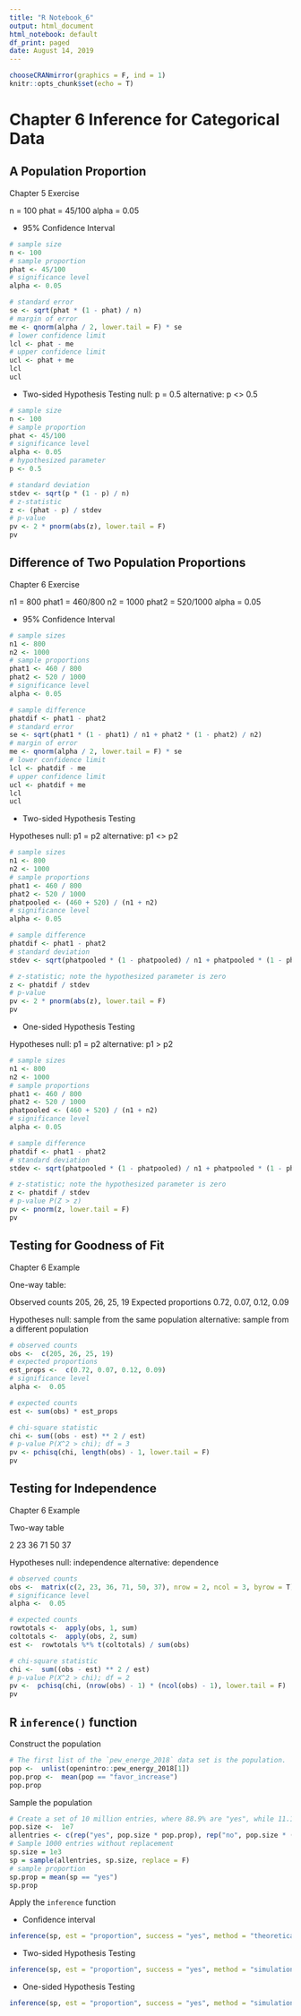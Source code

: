 ```yaml
---
title: "R Notebook_6"
output: html_document
html_notebook: default
df_print: paged
date: August 14, 2019
---
```


```r
chooseCRANmirror(graphics = F, ind = 1)
knitr::opts_chunk$set(echo = T)
```

# Chapter 6 Inference for Categorical Data

## A Population Proportion

Chapter 5 Exercise

n = 100
phat = 45/100
alpha = 0.05

* 95% Confidence Interval 

```r
# sample size
n <- 100
# sample proportion
phat <- 45/100
# significance level
alpha <- 0.05

# standard error
se <- sqrt(phat * (1 - phat) / n)
# margin of error
me <- qnorm(alpha / 2, lower.tail = F) * se
# lower confidence limit
lcl <- phat - me
# upper confidence limit
ucl <- phat + me
lcl
ucl
```

* Two-sided Hypothesis Testing 
null: p = 0.5
alternative: p <> 0.5

```r
# sample size
n <- 100
# sample proportion
phat <- 45/100
# significance level
alpha <- 0.05
# hypothesized parameter
p <- 0.5

# standard deviation
stdev <- sqrt(p * (1 - p) / n)
# z-statistic
z <- (phat - p) / stdev
# p-value
pv <- 2 * pnorm(abs(z), lower.tail = F)
pv
```

## Difference of Two Population Proportions

Chapter 6 Exercise

n1 = 800
phat1 = 460/800
n2 = 1000
phat2 = 520/1000
alpha = 0.05

* 95% Confidence Interval 

```r
# sample sizes
n1 <- 800
n2 <- 1000
# sample proportions
phat1 <- 460 / 800
phat2 <- 520 / 1000
# significance level
alpha <- 0.05

# sample difference
phatdif <- phat1 - phat2
# standard error
se <- sqrt(phat1 * (1 - phat1) / n1 + phat2 * (1 - phat2) / n2)
# margin of error
me <- qnorm(alpha / 2, lower.tail = F) * se
# lower confidence limit
lcl <- phatdif - me
# upper confidence limit
ucl <- phatdif + me
lcl
ucl
```

* Two-sided Hypothesis Testing 

Hypotheses
null: p1 = p2
alternative: p1 <> p2

```r
# sample sizes
n1 <- 800
n2 <- 1000
# sample proportions
phat1 <- 460 / 800
phat2 <- 520 / 1000
phatpooled <- (460 + 520) / (n1 + n2) 
# significance level
alpha <- 0.05

# sample difference
phatdif <- phat1 - phat2
# standard deviation
stdev <- sqrt(phatpooled * (1 - phatpooled) / n1 + phatpooled * (1 - phatpooled) / n2)

# z-statistic; note the hypothesized parameter is zero
z <- phatdif / stdev
# p-value
pv <- 2 * pnorm(abs(z), lower.tail = F)
pv
```

* One-sided Hypothesis Testing 

Hypotheses
null: p1 = p2
alternative: p1 > p2

```r
# sample sizes
n1 <- 800
n2 <- 1000
# sample proportions
phat1 <- 460 / 800
phat2 <- 520 / 1000
phatpooled <- (460 + 520) / (n1 + n2) 
# significance level
alpha <- 0.05

# sample difference
phatdif <- phat1 - phat2
# standard deviation
stdev <- sqrt(phatpooled * (1 - phatpooled) / n1 + phatpooled * (1 - phatpooled) / n2)

# z-statistic; note the hypothesized parameter is zero
z <- phatdif / stdev
# p-value P(Z > z)
pv <- pnorm(z, lower.tail = F)
pv
```

## Testing for Goodness of Fit

Chapter 6 Example

One-way table:

Observed counts 205, 26, 25, 19
Expected proportions 0.72, 0.07, 0.12, 0.09 

Hypotheses
null: sample from the same population
alternative: sample from a different population

```r
# observed counts
obs <-  c(205, 26, 25, 19) 
# expected proportions
est_props <-  c(0.72, 0.07, 0.12, 0.09)
# significance level
alpha <-  0.05

# expected counts
est <- sum(obs) * est_props

# chi-square statistic
chi <- sum((obs - est) ** 2 / est)
# p-value P(X^2 > chi); df = 3
pv <- pchisq(chi, length(obs) - 1, lower.tail = F)
pv
```

## Testing for Independence

Chapter 6 Example

Two-way table

2 23 36
71 50 37

Hypotheses
null: independence
alternative: dependence

```r
# observed counts
obs <-  matrix(c(2, 23, 36, 71, 50, 37), nrow = 2, ncol = 3, byrow = T)
# significance level
alpha <-  0.05

# expected counts
rowtotals <-  apply(obs, 1, sum)
coltotals <-  apply(obs, 2, sum)
est <-  rowtotals %*% t(coltotals) / sum(obs)

# chi-square statistic
chi <-  sum((obs - est) ** 2 / est)
# p-value P(X^2 > chi); df = 2
pv <-  pchisq(chi, (nrow(obs) - 1) * (ncol(obs) - 1), lower.tail = F)
pv
```

## R `inference()` function

Construct the population

```r
# The first list of the `pew_energe_2018` data set is the population.
pop <-  unlist(openintro::pew_energy_2018[1])
pop.prop <-  mean(pop == "favor_increase")
pop.prop
```

Sample the population

```r
# Create a set of 10 million entries, where 88.9% are "yes", while 11.1% are "no".
pop.size <-  1e7
allentries <- c(rep("yes", pop.size * pop.prop), rep("no", pop.size * (1 - pop.prop)))
# Sample 1000 entries without replacement
sp.size = 1e3
sp = sample(allentries, sp.size, replace = F)
# sample proportion
sp.prop = mean(sp == "yes")
sp.prop
```

Apply the `inference` function

* Confidence interval

```r
inference(sp, est = "proportion", success = "yes", method = "theoretical", conflevel = 0.9, type = "ci")
```

* Two-sided Hypothesis Testing

```r
inference(sp, est = "proportion", success = "yes", method = "simulation", type = "ht", null = 0.88, alternative = "twosided")
```

* One-sided Hypothesis Testing

```r
inference(sp, est = "proportion", success = "yes", method = "simulation", type = "ht", null = 0.88, alternative = "greater")
```